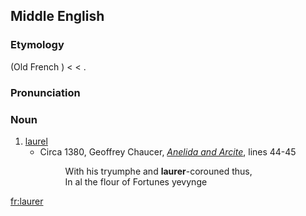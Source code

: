 ==Middle English==
{{rfc|lang=en}}

===Etymology===
{{bor|enm|xno|lorer}} (Old French {{m|fro|lorier}}) < {{der|enm|VL.|*laurarius}} < {{der|enm|la|laurus}}.

===Pronunciation===
{{rfp|lang=enm}}

===Noun===
{{enm-noun}}

# [[laurel]]
#* Circa 1380, Geoffrey Chaucer, ''[[w:Anelida and Arcite|Anelida and Arcite]]'', lines 44-45
#*: With his tryumphe and '''laurer'''-corouned thus,
#*: In al the flour of Fortunes yevynge

[[fr:laurer]]